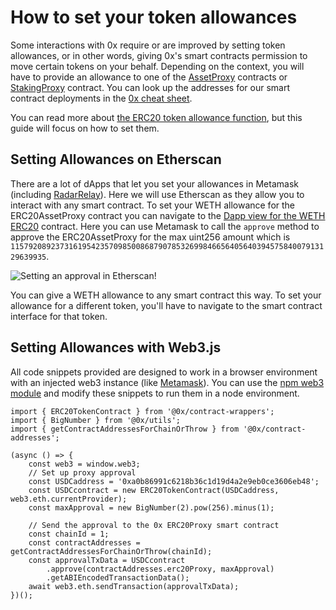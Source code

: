 # How to set your token allowances

Some interactions with 0x require or are improved by setting token allowances,
or in other words, giving 0x's smart contracts permission to move certain tokens on your behalf. 
Depending on the context, you will have to provide an allowance to one of the [AssetProxy](/docs/guides/v3-specification#assetproxy) contracts
or [StakingProxy](/docs/guides/v3-staking-specification#architecture) contract. 
You can look up the addresses for our smart contract deployments in the [0x cheat sheet](/docs/guides/0x-cheat-sheet#mainnet-1).

You can read more about [the ERC20 token allowance function](https://tokenallowance.io/), but this guide will focus on how to set them.


## Setting Allowances on Etherscan

There are a lot of dApps that let you set your allowances in Metamask (including [RadarRelay](https://app.radarrelay.com/)).
Here we will use Etherscan as they allow you to interact with any smart contract. 
To set your WETH allowance for the ERC20AssetProxy contract you can navigate to the [Dapp view for the WETH ERC20](https://etherscan.io/dapp/0xc02aaa39b223fe8d0a0e5c4f27ead9083c756cc2#writeContract) contract.
Here you can use Metamask to call the `approve` method to approve the ERC20AssetProxy for the max uint256 amount which is `115792089237316195423570985008687907853269984665640564039457584007913129639935`.

![Setting an approval in Etherscan!](/images/docs/approval.png)

You can give a WETH allowance to any smart contract this way. To set your allowance for a different token, you'll have to navigate to the smart contract interface for that token.


## Setting Allowances with Web3.js

All code snippets provided are designed to work in a browser environment with an injected web3 instance (like [Metamask](https://metamask.io/)). 
You can use the [npm web3 module](https://www.npmjs.com/package/web3) and modify these snippets to run them in a node environment.

```
import { ERC20TokenContract } from '@0x/contract-wrappers';
import { BigNumber } from '@0x/utils';
import { getContractAddressesForChainOrThrow } from '@0x/contract-addresses';

(async () => {
    const web3 = window.web3;
    // Set up proxy approval
    const USDCaddress = '0xa0b86991c6218b36c1d19d4a2e9eb0ce3606eb48';
    const USDCcontract = new ERC20TokenContract(USDCaddress, web3.eth.currentProvider);
    const maxApproval = new BigNumber(2).pow(256).minus(1);

    // Send the approval to the 0x ERC20Proxy smart contract
    const chainId = 1;
    const contractAddresses = getContractAddressesForChainOrThrow(chainId);
    const approvalTxData = USDCcontract
        .approve(contractAddresses.erc20Proxy, maxApproval)
        .getABIEncodedTransactionData();
    await web3.eth.sendTransaction(approvalTxData);
})();
```
